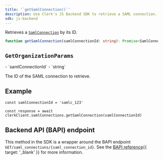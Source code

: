 ```yaml
---
title: '`getSamlConnection()`'
description: Use Clerk's JS Backend SDK to retrieve a SAML connection.
sdk: js-backend
---
```


Retrieves a [`SamlConnection`](/docs/reference/backend/types/backend-saml-connection) by its ID.

```ts
function getSamlConnection(samlConnectionId: string): Promise<SamlConnection>
```

## `GetOrganizationParams`

<Properties>
  - `samlConnectionId`
  - `string`

  The ID of the SAML connection to retrieve.
</Properties>

## Example

<Include src="_partials/backend/usage" />

```tsx
const samlConnectionId = 'samlc_123'

const response = await clerkClient.samlConnections.getSamlConnection(samlConnectionId)
```

## Backend API (BAPI) endpoint

This method in the SDK is a wrapper around the BAPI endpoint `GET/saml_connections/{saml_connection_id}`. See the [BAPI reference](/docs/reference/backend-api/tag/saml-connections/get/saml_connections/\{saml_connection_id}){{ target: '_blank' }} for more information.
